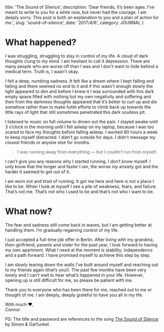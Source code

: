 
  title: 'The Sound of Silence',
  description: 'Dear friends, It’s been ages. I’ve meant to write to you for a while now, but never had the courage. I am deeply sorry. This post is both an explanation to you and a plan of action for me.',
  slug: 'sound-of-silence',
  date: '2017/4/6',
  category: JOURNAL
}



# What happened?

I was struggling, struggling to stay in control of my life. A cloud of dark thoughts clung to my mind. I am hesitant to call it depression. There are many people who are worse off than I was and I don’t want to hide behind a medical term. Truth is, I wasn’t okay.

I felt a deep, numbing sadness. It felt like a dream where I kept falling and falling and there seemed no end to it and if this wasn't enough slowly the light appeared to dim and before I knew it I was surrounded with this dark empty space filled with nothing but my own negativity and suffering and then from the darkness thoughts appeared that it’s better to curl up and die somehow rather than to make futile efforts to climb back up towards the little rays of light that still sometimes penetrated this dark soulless pit.

I listened to music on full volume to drown out the pain. I stayed awake until 3 o’clock in the morning until I fell asleep on my laptop, because I was too scared to face my thoughts before falling asleep. I worked 80 hours a week to keep myself distracted. I didn’t go outside for days. I didn’t message my closest friends or anyone else for months.

> I was running away from everything — but I couldn’t run from myself.

I can’t give you any reasons why I started running. I don’t know myself. I only know that the longer and faster I ran, the worse my anxiety got and the harder it seemed to get out of it.

I am worn out and tired of running. It got me here and here is not a place I like to be. When I look at myself I see a pile of weakness, fears, and failure. That’s not me. That’s not who I used to be and that’s not who I want to be.

# What now?

The fear and sadness still come back in waves, but I am getting better at handling them. I’m gradually regaining control of my life.

I just accepted a full-time job offer in Berlin. After living with my grandma, then-girlfriend, parents and sister for the past year, I look forward to having my own apartment. What I need at the moment is stability, independence and a path forward. I have promised myself to achieve this step by step.

I am slowly tearing down the walls I’ve built around myself and reaching out to my friends again (that’s you!). The past few months have been very lonely and I can’t wait to hear what’s happened in your life. However, opening up is still difficult for me, so please be patient with me.

Thank you to everyone who has been there for me, reached out to me or thought of me. I am deeply, deeply grateful to have you all in my life.

With much :heart:,  
Connor


PS: The title and password are references to the song [The Sound of Silence](https://open.spotify.com/track/2LkaNhCrNVmcYgXJeLVmsw) by Simon & Garfunkel.